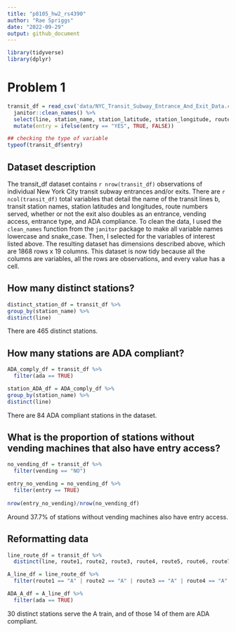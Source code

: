 ```yaml
---
title: "p8105_hw2_rs4390"
author: "Rae Spriggs"
date: "2022-09-29"
output: github_document
---
```


```r
library(tidyverse)
library(dplyr)
```

# Problem 1

```r
transit_df = read_csv('data/NYC_Transit_Subway_Entrance_And_Exit_Data.csv') %>% 
  janitor::clean_names() %>% 
  select(line, station_name, station_latitude, station_longitude, route1:route11, entry, vending, entrance_type, ada) %>% 
  mutate(entry = ifelse(entry == "YES", TRUE, FALSE))

## checking the type of variable
typeof(transit_df$entry)
```

## Dataset description 

The transit_df dataset contains `r nrow(transit_df)` observations of individual New York City transit subway entrances and/or exits. There are `r ncol(transit_df)` total variables that detail the name of the transit lines b, transit station names, station latitudes and longitudes, route numbers served, whether or not the exit also doubles as an entrance, vending access, entrance type, and ADA compliance. To clean the data, I used the `clean_names` function from the `janitor` package to make all variable names lowercase and snake_case. Then, I selected for the variables of interest listed above. The resulting dataset has dimensions described above, which are 1868 rows x 19 columns. This dataset is now tidy because all the columns are variables, all the rows are observations, and every value has a cell. 

## How many distinct stations? 

```r
distinct_station_df = transit_df %>% 
group_by(station_name) %>% 
distinct(line)
```

There are 465 distinct stations.

## How many stations are ADA compliant? 

```r
ADA_comply_df = transit_df %>% 
  filter(ada == TRUE)

station_ADA_df = ADA_comply_df %>% 
group_by(station_name) %>% 
distinct(line)
```

There are 84 ADA compliant stations in the dataset. 

## What is the proportion of stations without vending machines that also have entry access? 
```r
no_vending_df = transit_df %>% 
  filter(vending == "NO")

entry_no_vending = no_vending_df %>% 
  filter(entry == TRUE)
  
nrow(entry_no_vending)/nrow(no_vending_df)
```
Around 37.7% of stations without vending machines also have entry access. 

## Reformatting data 

```r
line_route_df = transit_df %>% 
  distinct(line, route1, route2, route3, route4, route5, route6, route7, route8, route9, route10, route11, .keep_all = TRUE)

A_line_df = line_route_df %>% 
  filter(route1 == "A" | route2 == "A" | route3 == "A" | route4 == "A" | route5 == "A" | route6 == "A" | route7 == "A" | route8 == "A" | route9 == "A" | route10 == "A" | route11 == "A")

ADA_A_df = A_line_df %>% 
  filter(ada == TRUE)
```
30 distinct stations serve the A train, and of those 14 of them are ADA compliant. 

